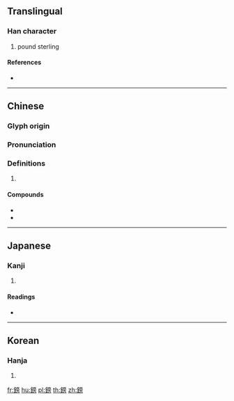 {{character info/new}}
{{also|镑}}
==Translingual==

===Han character===
{{Han char|rn=167|rad=金|as=10|sn=18|four=80127|canj=CYBS}}

# pound sterling

====References====
* {{Han ref|kx=1316.140|dkj=40691|dj=1816.140|hdz=64244.040|uh=938A|ud=37770|bh=C2E9|bd=49897}}

----

==Chinese==
{{zh-forms|s=镑}}

===Glyph origin===
{{Han etym}}

===Pronunciation===
{{zh-pron
|m=bàng
|c=bong6
|h=pfs=
|md=
|mn=
|w=
|mc=y
|oc=y
|cat=
}}

===Definitions===
{{zh-hanzi}}

# {{rfdef|lang=zh}}

====Compounds====
* {{zh-l|鎊金}}
* {{zh-l|英鎊}}

----

==Japanese==

===Kanji===
{{ja-kanji|grade=|rs=金10}}

# {{defn|lang=ja|sort=金10}}

====Readings====
* {{ja-readings|on=[[はう]] (hau), [[ほう]] (hō)|kun=[[けずる]] (kezuru)|nanori=}}

----

==Korean==

===Hanja===
{{ko-hanja|hangeul=방|eumhun=|rv=bang|mr=pang|y=pang}}

# {{defn|lang=ko|sort=金10}}

[[fr:鎊]]
[[hu:鎊]]
[[pl:鎊]]
[[th:鎊]]
[[zh:鎊]]